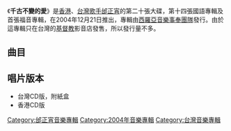 {{Album infobox | <!-- See Wikipedia:WikiProject_Albums -->
|  Name        = 千古不變的愛
|  Type        = [[專輯|專輯]]
|  Artist      = [[邰正宵|邰正宵]]
|  Cover       = 邰正宵 千古不變的愛.jpg
|  Released    = 2004年12月21日
|  Recorded    = 2004年
|  Genre       = [[國語流行音樂|國語流行音樂]]
|  Length      = 1小時9分13秒
|  Label       = [[音悅人出版|音悅人出版]]、[[Siloam_Music|Siloam Music]]
|  Number      = 
|  Producer    = 見[[#曲目|曲目列表]]
|  Last album  = [[這世界已正在倒數|這世界已正在倒數]]<br />（2004年）
|  This album  = '''千古不變的愛'''<br />（2004年）
|  Next album  = [[國語真經典_(邰正宵)|國語真經典]]<br />（2005年）
}}

《'''千古不變的愛'''》是[[香港|香港]]、[[台灣|台灣]][[歌手|歌手]][[邰正宵|邰正宵]]的第二十張大碟，第十四張國語專輯及首張福音專輯，在2004年12月21日推出，專輯由[[西羅亞音樂事奉團隊|西羅亞音樂事奉團隊]]發行。由於這專輯只在台灣的[[基督教|基督教]]影音店發售，所以發行量不多。

== 曲目 ==
{{Tracklist
| total_length = 1:09:13

| all_producer = [[邰正宵|邰正宵]]、[[王豫民|王豫民]]（除主活着、-{只要有祢}-<small>（原音重現抒情版）</small>、創傷的頭）

| title1 = 千古不變的愛
| note1 = 
| music1 = 佚名
| lyrics1 = [[黃桂蘭|黃桂蘭]]
| arranger1 = [[王豫民|王豫民]]
| length1 = 4:25

| title2 = 種籽
| note2 = 
| music2 = [[邰正宵|邰正宵]]
| lyrics2 = 邰正宵
| arranger2 = 王豫民
| length2 = 3:35

| title3 = 傷心十字架
| note3 = 
| music3 = {{Link-en|James McGranahan|James McGranahan}}<br />{{Link-en|Philip Paul Bliss|Philip Bliss}}
| lyrics3 = 邰正宵
| arranger3 = 王豫民
| length3 = 3:51

| title4 = {{Link-en|主活着|He Lives}}
| note4 = 
| music4 = {{Link-en|Alfred Henry Ackley|B. D. Ackley}}
| lyrics4 = 佚名
| arranger4 = [[梁介洋|梁介洋]]
| length4 = 3:27

| title5 = -{只要有祢}-
| note5 = 原音重現抒情版
| music5 = 佚名
| lyrics5 = 邰正宵
| arranger5 = [[蘇郁修|蘇郁修]]
| length5 = 4:07

| title6 = {{Link-en|全然美麗|Fairest Lord Jesus}}
| note6 = 
| music6 = 佚名<br />邰正宵
| lyrics6 = 邰正宵
| arranger6 = 王豫民
| length6 = 4:15

| title7 = [[恩友歌|親愛朋友]]
| note7 = 
| music7 = {{Link-en|Charles Crozat Converse|Charles Crozat Converse}}
| lyrics7 = 黃桂蘭
| arranger7 = 王豫民
| length7 = 3:30

| title8 = {{Link-en|天父世界|This is My Father's World}}
| note8 = 
| music8 = {{Link-en|Franklin L.Sheppard|Franklin L.Sheppard}}
| lyrics8 = 佚名
| arranger8 = 王豫民
| length8 = 3:12

| title9 = 行在光中
| note9 = 
| music9 = {{Link-en|George Beverly Shea|George Beverly Shea}}
| lyrics9 = 黃桂蘭
| arranger9 = 王豫民
| length9 = 3:43

| title10 = -{祢真偉大}-
| note10 =  
| music10 = [[Stuart_Wesley_Keene_Hine|Stuart Wesley Keene Hine]]
| lyrics10 = [[劉福群|劉福群]]<br />[[何統雄|何統雄]]
| arranger10 = 王豫民
| length10 = 4:28

| title11 = 創傷的頭
| note11 = 
| longnote11 = 
| music11 = {{Link-en|Hans Leo Hassler|Hans Leo Hassler}}<br />[[巴哈|Johann Sebastian Bach]]
| lyrics11 = 邰正宵
| arranger11 = 蘇郁修
| length11 = 2:47

| title12 = 這世界已正在倒數
| note12 = 
| music12 = {{Link-en|Robert Lowry|Robert Lowry (hymn writer)}}
| lyrics12 = 黃桂蘭
| arranger12 = 王豫民
| length12 = 4:56

| title13 = -{只要有祢}-
| note13 =  
| music13 = 佚名
| lyrics13 = 邰正宵
| arranger13 = 王豫民
| length13 = 4:01

| title14 = 千古不變的愛
| note14 = Kara
| music14 = 佚名
| lyrics14 = 
| arranger14 = 王豫民
| length14 = 4:25

| title15 = 種籽
| note15 = Kara
| music15 = 邰正宵
| lyrics15 = 
| arranger15 = 王豫民
| length15 = 3:36

| title16 = 傷心十字架
| note16 = Kara
| music16 = James McGranahan<br />Philip Paul Bliss
| lyrics16 = 
| arranger16 = 王豫民
| length16 = 3:51

| title17 = 主活着
| note17 = Kara
| music17 = Alfred Henry Ackley
| lyrics17 = 
| arranger17 = 梁介洋
| length17 = 3:28

| title18 = 親愛朋友
| note18 = Kara
| music18 = Charles Crozat Converse
| lyrics18 = 
| arranger18 = 王豫民
| length18 = 3:28
}}

== 唱片版本 ==
*台灣CD版，附紙盒
*香港CD版

{{邰正宵}}

[[Category:邰正宵音樂專輯|Category:邰正宵音樂專輯]]
[[Category:2004年音樂專輯|Category:2004年音樂專輯]]
[[Category:台灣音樂專輯|Category:台灣音樂專輯]]